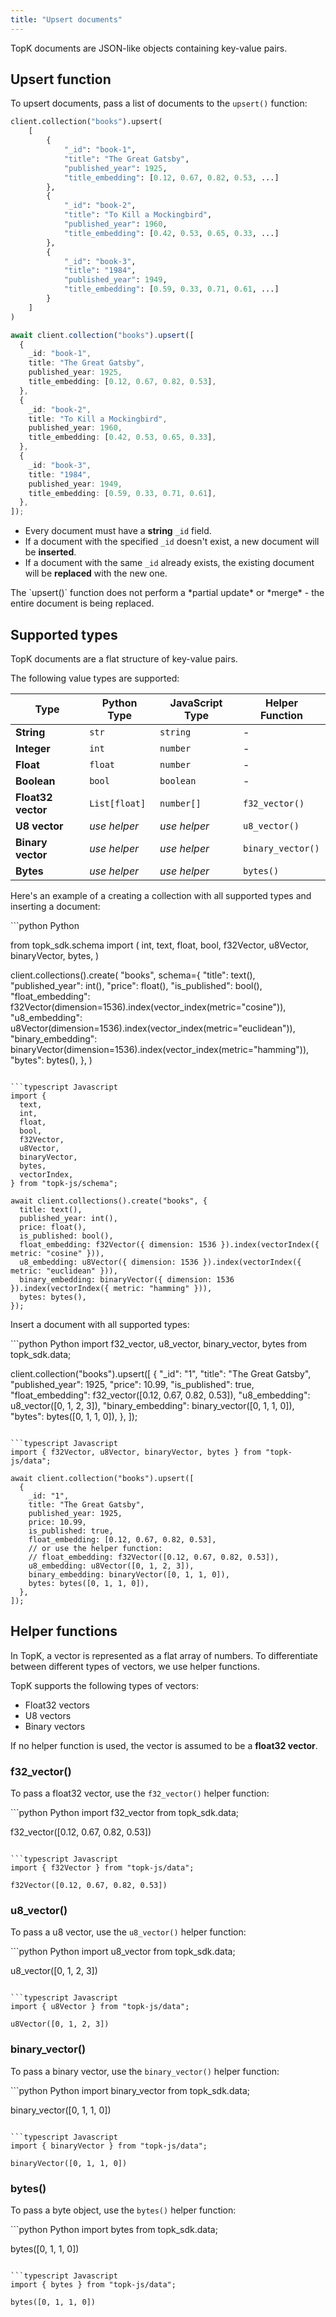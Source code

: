 ```yaml
---
title: "Upsert documents"
---
```


TopK documents are JSON-like objects containing key-value pairs.



## Upsert function

To upsert documents, pass a list of documents to the `upsert()` function:



<CodeGroup>

```python Python
client.collection("books").upsert(
    [
        {
            "_id": "book-1",
            "title": "The Great Gatsby",
            "published_year": 1925,
            "title_embedding": [0.12, 0.67, 0.82, 0.53, ...]
        },
        {
            "_id": "book-2",
            "title": "To Kill a Mockingbird",
            "published_year": 1960,
            "title_embedding": [0.42, 0.53, 0.65, 0.33, ...]
        },
        {
            "_id": "book-3",
            "title": "1984",
            "published_year": 1949,
            "title_embedding": [0.59, 0.33, 0.71, 0.61, ...]
        }
    ]
)
```


```typescript JavaScript
await client.collection("books").upsert([
  {
    _id: "book-1",
    title: "The Great Gatsby",
    published_year: 1925,
    title_embedding: [0.12, 0.67, 0.82, 0.53],
  },
  {
    _id: "book-2",
    title: "To Kill a Mockingbird",
    published_year: 1960,
    title_embedding: [0.42, 0.53, 0.65, 0.33],
  },
  {
    _id: "book-3",
    title: "1984",
    published_year: 1949,
    title_embedding: [0.59, 0.33, 0.71, 0.61],
  },
]);
```

</CodeGroup>

- Every document must have a **string** `_id` field.
- If a document with the specified `_id` doesn't exist, a new document will be **inserted**.
- If a document with the same `_id` already exists, the existing document will be **replaced** with the new one.

<Note>
The `upsert()` function does not perform a *partial update* or *merge* - the entire document is being replaced.
</Note>

## Supported types

TopK documents are a flat structure of key-value pairs.

The following value types are supported:

| Type | Python Type | JavaScript Type | Helper Function |
|------|-------------|----------------|--------------|
| **String** | `str` | `string` | - |
| **Integer** | `int` | `number` | - |
| **Float** | `float` | `number` | - |
| **Boolean** | `bool` | `boolean` | - |
| **Float32 vector** | `List[float]` | `number[]` | `f32_vector()` |
| **U8 vector** | *use helper* | *use helper* | `u8_vector()` |
| **Binary vector** | *use helper* | *use helper* | `binary_vector()` |
| **Bytes** | *use helper* | *use helper* | `bytes()` |

Here's an example of a creating a collection with all supported types and inserting a document:

<CodeGroup>
```python Python

from topk_sdk.schema import (
    int,
    text,
    float,
    bool,
    f32Vector,
    u8Vector,
    binaryVector,
    bytes,
)

client.collections().create(
    "books",
    schema={
        "title": text(),
        "published_year": int(),
        "price": float(),
        "is_published": bool(),
        "float_embedding": f32Vector(dimension=1536).index(vector_index(metric="cosine")),
        "u8_embedding": u8Vector(dimension=1536).index(vector_index(metric="euclidean")),
        "binary_embedding": binaryVector(dimension=1536).index(vector_index(metric="hamming")),
        "bytes": bytes(),
    },
)
```

```typescript Javascript
import {
  text,
  int,
  float,
  bool,
  f32Vector,
  u8Vector,
  binaryVector,
  bytes,
  vectorIndex,
} from "topk-js/schema";

await client.collections().create("books", {
  title: text(),
  published_year: int(),
  price: float(),
  is_published: bool(),
  float_embedding: f32Vector({ dimension: 1536 }).index(vectorIndex({ metric: "cosine" })),
  u8_embedding: u8Vector({ dimension: 1536 }).index(vectorIndex({ metric: "euclidean" })),
  binary_embedding: binaryVector({ dimension: 1536 }).index(vectorIndex({ metric: "hamming" })),
  bytes: bytes(),
});
```
</CodeGroup>

Insert a document with all supported types:

<CodeGroup>
```python Python
import f32_vector, u8_vector, binary_vector, bytes from topk_sdk.data;

client.collection("books").upsert([
  {
    "_id": "1",
    "title": "The Great Gatsby",
    "published_year": 1925,
    "price": 10.99,
    "is_published": true,
    "float_embedding": f32_vector([0.12, 0.67, 0.82, 0.53]),
    "u8_embedding": u8_vector([0, 1, 2, 3]),
    "binary_embedding": binary_vector([0, 1, 1, 0]),
    "bytes": bytes([0, 1, 1, 0]),
  },
]);


```

```typescript Javascript
import { f32Vector, u8Vector, binaryVector, bytes } from "topk-js/data";

await client.collection("books").upsert([
  {
    _id: "1",
    title: "The Great Gatsby",
    published_year: 1925,
    price: 10.99,
    is_published: true,
    float_embedding: [0.12, 0.67, 0.82, 0.53],
    // or use the helper function:
    // float_embedding: f32Vector([0.12, 0.67, 0.82, 0.53]),
    u8_embedding: u8Vector([0, 1, 2, 3]),
    binary_embedding: binaryVector([0, 1, 1, 0]),
    bytes: bytes([0, 1, 1, 0]),
  },
]);
```
</CodeGroup>

## Helper functions

In TopK, a vector is represented as a flat array of numbers. To differentiate between different types of vectors, we use helper functions.

TopK supports the following types of vectors:

- Float32 vectors
- U8 vectors
- Binary vectors

If no helper function is used, the vector is assumed to be a **float32 vector**.

### f32_vector()

To pass a float32 vector, use the `f32_vector()` helper function:

<CodeGroup>
```python Python
import f32_vector from topk_sdk.data;

f32_vector([0.12, 0.67, 0.82, 0.53])
```

```typescript Javascript
import { f32Vector } from "topk-js/data";

f32Vector([0.12, 0.67, 0.82, 0.53])
```
</CodeGroup>

### u8_vector()

To pass a u8 vector, use the `u8_vector()` helper function:

<CodeGroup>
```python Python
import u8_vector from topk_sdk.data;

u8_vector([0, 1, 2, 3])
```

```typescript Javascript
import { u8Vector } from "topk-js/data";

u8Vector([0, 1, 2, 3])
```
</CodeGroup>

### binary_vector()

To pass a binary vector, use the `binary_vector()` helper function:

<CodeGroup>
```python Python
import binary_vector from topk_sdk.data;

binary_vector([0, 1, 1, 0])
```

```typescript Javascript
import { binaryVector } from "topk-js/data";

binaryVector([0, 1, 1, 0])
```
</CodeGroup>

### bytes()

To pass a byte object, use the `bytes()` helper function:

<CodeGroup>
```python Python
import bytes from topk_sdk.data;

bytes([0, 1, 1, 0])
```

```typescript Javascript
import { bytes } from "topk-js/data";

bytes([0, 1, 1, 0])
```
</CodeGroup>


